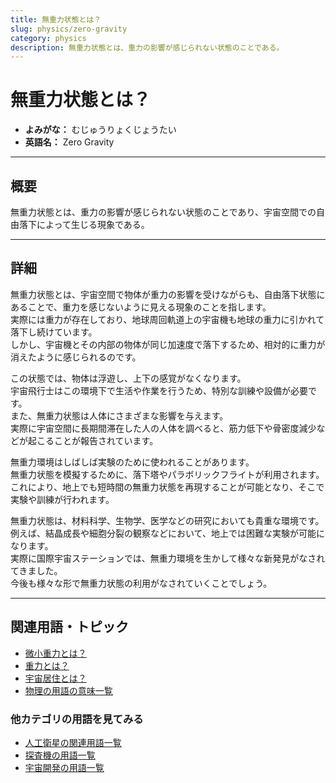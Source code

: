 ```yaml
---
title: 無重力状態とは？
slug: physics/zero-gravity
category: physics
description: 無重力状態とは、重力の影響が感じられない状態のことである。
---
```



<Head>
  <script type="application/ld+json">
    {`{
      "@context": "https://schema.org",
      "@type": "DefinedTerm",
      "name": "無重力とは？",
      "inDefinedTermSet": "https://www.space-portal.org",
      "termCode": "physics/zero-gravity",
      "description": "無重力状態とは、重力の影響が感じられない状態のことである。",
      "url": "https://www.space-portal.org/docs/physics/zero-gravity"
    }`}
  </script>
</Head>

# 無重力状態とは？

- **よみがな：** むじゅうりょくじょうたい  
- **英語名：** Zero Gravity  

---

## 概要

無重力状態とは、重力の影響が感じられない状態のことであり、宇宙空間での自由落下によって生じる現象である。

---

## 詳細

無重力状態とは、宇宙空間で物体が重力の影響を受けながらも、自由落下状態にあることで、重力を感じないように見える現象のことを指します。  
実際には重力が存在しており、地球周回軌道上の宇宙機も地球の重力に引かれて落下し続けています。  
しかし、宇宙機とその内部の物体が同じ加速度で落下するため、相対的に重力が消えたように感じられるのです。  

この状態では、物体は浮遊し、上下の感覚がなくなります。  
宇宙飛行士はこの環境下で生活や作業を行うため、特別な訓練や設備が必要です。  
また、無重力状態は人体にさまざまな影響を与えます。  
実際に宇宙空間に長期間滞在した人の人体を調べると、筋力低下や骨密度減少などが起こることが報告されています。  

無重力環境はしばしば実験のために使われることがあります。  
無重力状態を模擬するために、落下塔やパラボリックフライトが利用されます。  
これにより、地上でも短時間の無重力状態を再現することが可能となり、そこで実験や訓練が行われます。  

無重力状態は、材料科学、生物学、医学などの研究においても貴重な環境です。  
例えば、結晶成長や細胞分裂の観察などにおいて、地上では困難な実験が可能になります。  
実際に国際宇宙ステーションでは、無重力環境を生かして様々な新発見がなされてきました。  
今後も様々な形で無重力状態の利用がなされていくことでしょう。  

---

## 関連用語・トピック

- [微小重力とは？](/docs/physics/microgravity)
- [重力とは？](/docs/physics/gravity)
- [宇宙居住とは？](/docs/environment/space-habitation)
- [物理の用語の意味一覧](/docs/category/physics)

### 他カテゴリの用語を見てみる
- [人工衛星の関連用語一覧](/docs/category/satellite)
- [探査機の用語一覧](/docs/category/explorer)
- [宇宙開発の用語一覧](/docs/category/glossary)
